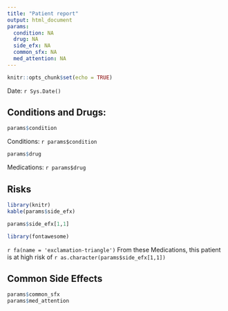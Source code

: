 ```yaml
---
title: "Patient report"
output: html_document
params:
  condition: NA
  drug: NA
  side_efx: NA
  common_sfx: NA
  med_attention: NA
---
```


```r
knitr::opts_chunk$set(echo = TRUE)
```
Date: `r Sys.Date()`

## Conditions and Drugs:



```r
params$condition
```

Conditions: `r params$condition `

```r
params$drug
```

Medications: `r params$drug`

## Risks

```r
library(knitr)
kable(params$side_efx)
```

```r
params$side_efx[1,1]
```

```r
library(fontawesome)
```


`r fa(name = 'exclamation-triangle')` From these Medications, this patient is at high risk of `r as.character(params$side_efx[1,1])` 

## Common Side Effects

```r
params$common_sfx
params$med_attention
```

